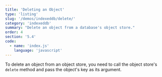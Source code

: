 ```yaml
---
title: 'Deleting an Object'
type: 'listing'
slug: '/demos/indexeddb/delete/'
category: 'indexeddb'
summary: "Delete an object from a database's object store."
order: 4
section: '5.4'
code:
  - name: 'index.js'
    language: 'javascript'
---
```


To delete an object from an object store, you need to call the object store's `delete` method and pass the object's key as its argument.
